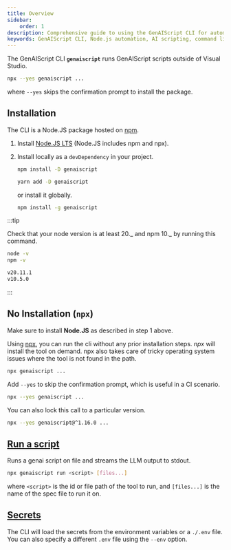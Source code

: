 ```yaml
---
title: Overview
sidebar:
    order: 1
description: Comprehensive guide to using the GenAIScript CLI for automating tasks with AI scripts in Node.js environments.
keywords: GenAIScript CLI, Node.js automation, AI scripting, command line interface, JavaScript automation
---
```



The GenAIScript CLI **`genaiscript`** runs GenAIScript scripts
outside of Visual Studio.

```sh
npx --yes genaiscript ...
```

where `--yes` skips the confirmation prompt to install the package.

## Installation

The CLI is a Node.JS package hosted on [npm](https://www.npmjs.com/package/genaiscript).

<Steps>

<ol>

<li>

Install [Node.JS LTS](https://docs.npmjs.com/downloading-and-installing-node-js-and-npm) (Node.JS includes npm and npx).

</li>

<li>

Install locally as a `devDependency` in your project.

<Tabs>
  <TabItem label="npm" icon="seti:npm">

```sh
npm install -D genaiscript
```

  </TabItem>
  <TabItem label="yarn" >

```sh
yarn add -D genaiscript
```

  </TabItem>
</Tabs>

or install it globally.

```sh "-g"
npm install -g genaiscript
```

</li>

</ol>

</Steps>

:::tip

Check that your node version is at least 20._ and npm 10._ by running this command.

```sh
node -v
npm -v
```

```bash
v20.11.1
v10.5.0
```

:::

## No Installation (`npx`)

Make sure to install **Node.JS** as described in step 1 above.

Using [npx](https://docs.npmjs.com/cli/v10/commands/npx),
you can run the cli without any prior installation steps.
_npx_ will install the tool on demand. npx also takes care of tricky operating
system issues where the tool is not found in the path.

```sh
npx genaiscript ...
```

Add `--yes` to skip the confirmation prompt, which is useful in a CI scenario.

```sh "--yes"
npx --yes genaiscript ...
```

You can also lock this call to a particular version.

```sh "@^1.16.0"
npx --yes genaiscript@^1.16.0 ...
```

## [Run a script](/genaiscript/reference/cli/run)

Runs a genai script on file and streams the LLM output to stdout.

```sh
npx genaiscript run <script> [files...]
```

where `<script>` is the id or file path of the tool to run, and `[files...]` is the name of the spec file to run it on.

## [Secrets](/genaiscript/reference/token)

The CLI will load the secrets from the environment variables or a `./.env` file.
You can also specify a different `.env` file using the `--env` option.

